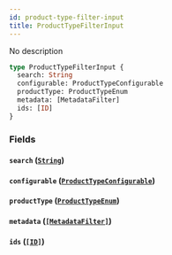 ```yaml
---
id: product-type-filter-input
title: ProductTypeFilterInput
---
```


No description

```graphql
type ProductTypeFilterInput {
  search: String
  configurable: ProductTypeConfigurable
  productType: ProductTypeEnum
  metadata: [MetadataFilter]
  ids: [ID]
}
```

### Fields

#### `search` ([`String`](/developer/api-reference/scalars/string.mdx))

#### `configurable` ([`ProductTypeConfigurable`](/developer/api-reference/enums/product-type-configurable.mdx))

#### `productType` ([`ProductTypeEnum`](/developer/api-reference/enums/product-type-enum.mdx))

#### `metadata` ([`[MetadataFilter]`](/developer/api-reference/inputs/metadata-filter.mdx))

#### `ids` ([`[ID]`](/developer/api-reference/scalars/id.mdx))
